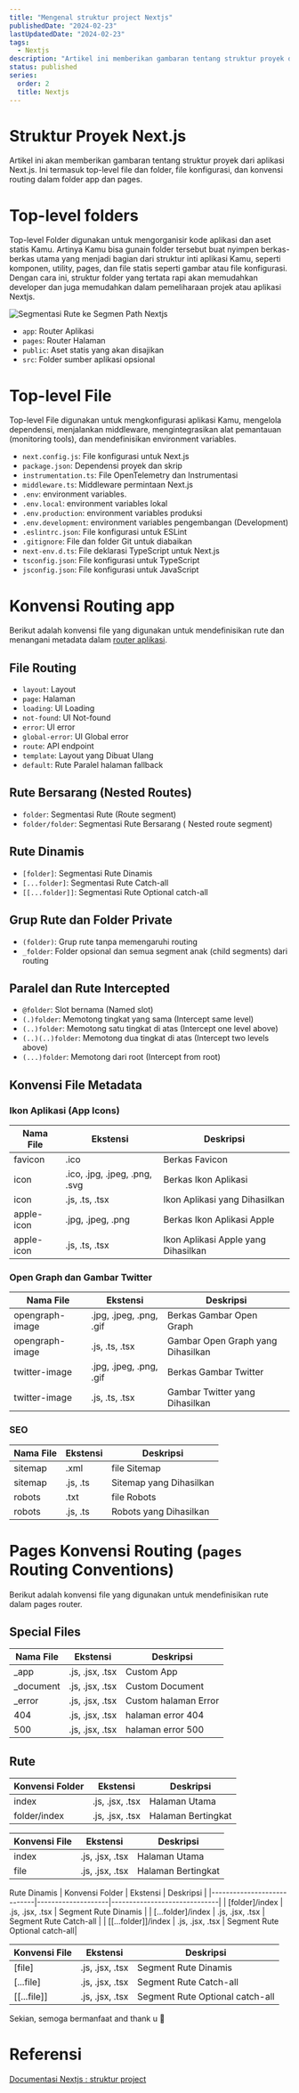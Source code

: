```yaml
---
title: "Mengenal struktur project Nextjs"
publishedDate: "2024-02-23"
lastUpdatedDate: "2024-02-23"
tags:
  - Nextjs
description: "Artikel ini memberikan gambaran tentang struktur proyek dari aplikasi Next.js, mencakup top-level folder dan file, file konfigurasi, serta konvensi routing dalam direktori aplikasi dan halaman."
status: published
series:
  order: 2
  title: Nextjs
---
```


# Struktur Proyek Next.js

Artikel ini akan memberikan gambaran tentang struktur proyek dari aplikasi Next.js.
Ini termasuk top-level file dan folder, file konfigurasi, dan konvensi routing dalam folder app dan pages.

# Top-level folders

Top-level Folder digunakan untuk mengorganisir kode aplikasi dan aset statis Kamu.
Artinya Kamu bisa gunain folder tersebut buat nyimpen berkas-berkas utama yang menjadi
bagian dari struktur inti aplikasi Kamu, seperti komponen, utility, pages, dan file statis
seperti gambar atau file konfigurasi. Dengan cara ini, struktur folder yang tertata rapi akan memudahkan
developer dan juga memudahkan dalam pemeliharaan projek atau aplikasi Nextjs.

![Segmentasi Rute ke Segmen Path Nextjs](https://nextjs.org/_next/image?url=%2Fdocs%2Fdark%2Ftop-level-folders.png&w=1920&q=75)

- `app`: Router Aplikasi
- `pages`: Router Halaman
- `public`: Aset statis yang akan disajikan
- `src`: Folder sumber aplikasi opsional

# Top-level File

Top-level File digunakan untuk mengkonfigurasi aplikasi Kamu, mengelola dependensi, menjalankan middleware, mengintegrasikan alat pemantauan (monitoring tools), dan mendefinisikan environment variables.

- `next.config.js`: File konfigurasi untuk Next.js
- `package.json`: Dependensi proyek dan skrip
- `instrumentation.ts`: File OpenTelemetry dan Instrumentasi
- `middleware.ts`: Middleware permintaan Next.js
- `.env`: environment variables.
- `.env.local`: environment variables lokal
- `.env.production`: environment variables produksi
- `.env.development`: environment variables pengembangan (Development)
- `.eslintrc.json`: File konfigurasi untuk ESLint
- `.gitignore`: File dan folder Git untuk diabaikan
- `next-env.d.ts`: File deklarasi TypeScript untuk Next.js
- `tsconfig.json`: File konfigurasi untuk TypeScript
- `jsconfig.json`: File konfigurasi untuk JavaScript

# Konvensi Routing app

Berikut adalah konvensi file yang digunakan untuk mendefinisikan rute dan menangani metadata dalam [router aplikasi](https://nextjs.org/docs/app).

## File Routing

- `layout`: Layout
- `page`: Halaman
- `loading`: UI Loading
- `not-found`: UI Not-found
- `error`: UI error
- `global-error`: UI Global error
- `route`: API endpoint
- `template`: Layout yang Dibuat Ulang
- `default`: Rute Paralel halaman fallback

## Rute Bersarang (Nested Routes)

- `folder`: Segmentasi Rute (Route segment)
- `folder/folder`: Segmentasi Rute Bersarang ( Nested route segment)

## Rute Dinamis

- `[folder]`: Segmentasi Rute Dinamis
- `[...folder]`: Segmentasi Rute Catch-all
- `[[...folder]]`: Segmentasi Rute Optional catch-all

## Grup Rute dan Folder Private

- `(folder)`: Grup rute tanpa memengaruhi routing
- `_folder`: Folder opsional dan semua segment anak (child segments) dari routing

## Paralel dan Rute Intercepted

- `@folder`: Slot bernama (Named slot)
- `(.)folder`: Memotong tingkat yang sama (Intercept same level)
- `(..)folder`: Memotong satu tingkat di atas (Intercept one level above)
- `(..)(..)folder`: Memotong dua tingkat di atas (Intercept two levels above)
- `(...)folder`: Memotong dari root (Intercept from root)

## Konvensi File Metadata

### Ikon Aplikasi (App Icons)

| Nama File  | Ekstensi                      | Deskripsi                           |
| ---------- | ----------------------------- | ----------------------------------- |
| favicon    | .ico                          | Berkas Favicon                      |
| icon       | .ico, .jpg, .jpeg, .png, .svg | Berkas Ikon Aplikasi                |
| icon       | .js, .ts, .tsx                | Ikon Aplikasi yang Dihasilkan       |
| apple-icon | .jpg, .jpeg, .png             | Berkas Ikon Aplikasi Apple          |
| apple-icon | .js, .ts, .tsx                | Ikon Aplikasi Apple yang Dihasilkan |

### Open Graph dan Gambar Twitter

| Nama File       | Ekstensi                | Deskripsi                         |
| --------------- | ----------------------- | --------------------------------- |
| opengraph-image | .jpg, .jpeg, .png, .gif | Berkas Gambar Open Graph          |
| opengraph-image | .js, .ts, .tsx          | Gambar Open Graph yang Dihasilkan |
| twitter-image   | .jpg, .jpeg, .png, .gif | Berkas Gambar Twitter             |
| twitter-image   | .js, .ts, .tsx          | Gambar Twitter yang Dihasilkan    |

### SEO

| Nama File | Ekstensi | Deskripsi               |
| --------- | -------- | ----------------------- |
| sitemap   | .xml     | file Sitemap            |
| sitemap   | .js, .ts | Sitemap yang Dihasilkan |
| robots    | .txt     | file Robots             |
| robots    | .js, .ts | Robots yang Dihasilkan  |

# Pages Konvensi Routing (`pages` Routing Conventions)

Berikut adalah konvensi file yang digunakan untuk mendefinisikan rute dalam pages router.

## Special Files

| Nama File  | Ekstensi        | Deskripsi            |
| ---------- | --------------- | -------------------- |
| \_app      | .js, .jsx, .tsx | Custom App           |
| \_document | .js, .jsx, .tsx | Custom Document      |
| \_error    | .js, .jsx, .tsx | Custom halaman Error |
| 404        | .js, .jsx, .tsx | halaman error 404    |
| 500        | .js, .jsx, .tsx | halaman error 500    |

## Rute

| Konvensi Folder | Ekstensi        | Deskripsi          |
| --------------- | --------------- | ------------------ |
| index           | .js, .jsx, .tsx | Halaman Utama      |
| folder/index    | .js, .jsx, .tsx | Halaman Bertingkat |

| Konvensi File | Ekstensi        | Deskripsi          |
| ------------- | --------------- | ------------------ |
| index         | .js, .jsx, .tsx | Halaman Utama      |
| file          | .js, .jsx, .tsx | Halaman Bertingkat |

Rute Dinamis
| Konvensi Folder | Ekstensi | Deskripsi |
|----------------------------|--------------------|------------------------------|
| [folder]/index | .js, .jsx, .tsx | Segment Rute Dinamis |
| [...folder]/index | .js, .jsx, .tsx | Segment Rute Catch-all |
| [[...folder]]/index | .js, .jsx, .tsx | Segment Rute Optional catch-all|

| Konvensi File | Ekstensi        | Deskripsi                       |
| ------------- | --------------- | ------------------------------- |
| [file]        | .js, .jsx, .tsx | Segment Rute Dinamis            |
| [...file]     | .js, .jsx, .tsx | Segment Rute Catch-all          |
| [[...file]]   | .js, .jsx, .tsx | Segment Rute Optional catch-all |

Sekian, semoga bermanfaat and thank u 💞

# Referensi

[Documentasi Nextjs : struktur project](https://nextjs.org/docs/getting-started/project-structure)
